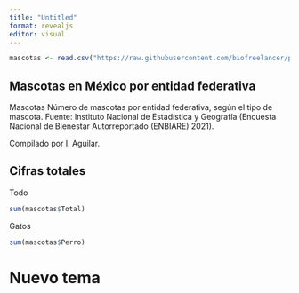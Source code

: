 ```yaml
---
title: "Untitled"
format: revealjs
editor: visual
---
```


```r
mascotas <- read.csv("https://raw.githubusercontent.com/biofreelancer/public_datasets/main/Rgym/mascotas.csv")
```

## Mascotas en México por entidad federativa

Mascotas Número de mascotas por entidad federativa, según el tipo de mascota. Fuente: Instituto Nacional de Estadística y Geografía (Encuesta Nacional de Bienestar Autorreportado (ENBIARE) 2021).  


Compilado por I. Aguilar.

## Cifras totales

Todo
```r
sum(mascotas$Total) 
```

Gatos
```r
sum(mascotas$Perro) 
```
# Nuevo tema {background-color="yellow"}
